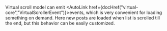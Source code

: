 
Virtual scroll model can emit <AutoLink href={docHref("virtual-core","VirtualScrollerEvent")}>events</AutoLink>, which is very convenient for loading something on demand.
Here new posts are loaded when list is scrolled till the end, but this behavior can be easily customized.
